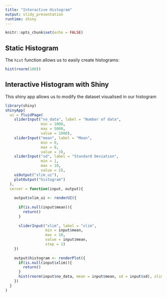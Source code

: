 ```yaml
---
title: "Interactive Histogram"
output: slidy_presentation
runtime: shiny
---
```


```r
knitr::opts_chunk$set(echo = FALSE)
```

## Static Histogram

The `hist` function allows us to easily create histograms:

```r
hist(rnorm(100))
```


## Interactive Histogram with Shiny

This shiny app allows us to modify the dataset visualised in our histogram

```r
library(shiny)
shinyApp(
  ui = fluidPage(
    sliderInput("no_data", label = "Number of data",
                min = 1000,
                max = 5000,
                value = 1000),
    sliderInput("mean", label = "Mean",
                min = 0,
                max = 8,
                value = 3),
    sliderInput("sd", label = "Standard Deviation",
                min = 1,
                max = 10,
                value = 2),
    uiOutput("xlim_ui"),
    plotOutput("histogram")
  ),
  server = function(input, output){
    
    output$xlim_ui <- renderUI({
      
      if(is.null(input$mean)){
        return()
      }
      
      sliderInput("xlim", label = "xlim",
                  min = input$mean,
                  max = 10,
                  value = input$mean,
                  step = 1)
    })
    
    output$histogram <- renderPlot({
      if(is.null(input$xlim)){
        return()
      }
      hist(rnorm(input$no_data, mean = input$mean, sd = input$sd), xlim = c(-input$xlim,input$xlim))
    })
  }
)
```
